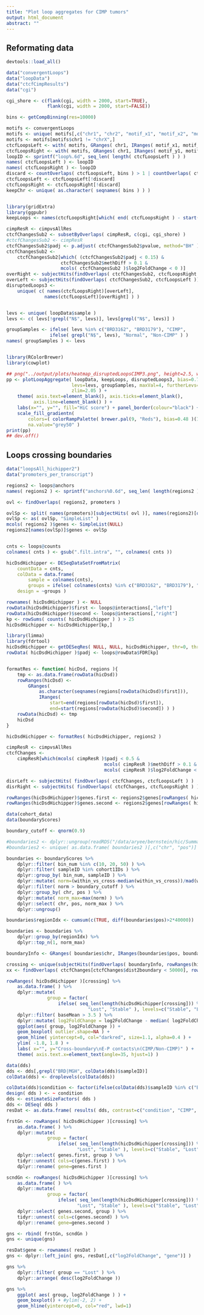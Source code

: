 ```yaml
---
title: "Plot loop aggregates for CIMP tumors"
output: html_document
abstract: ""
---
```


## Reformating data

```r

devtools::load_all()

data("convergentLoops")
data("loopData")
data("ctcfCimpResults")
data("cgi")

cgi_shore <- c(flank(cgi, width = 2000, start=TRUE),
               flank(cgi, width = 2000, start=FALSE))

bins <- getCompBinning(res=10000)

motifs <- convergentLoops
motifs <- unique( motifs[,c("chr1", "chr2", "motif_x1", "motif_x2", "motif_y1", "motif_y2")] )
motifs <- motifs[motifs$chr1 != "chrX",]
ctcfLoopsLeft <- with( motifs, GRanges( chr1, IRanges( motif_x1, motif_x2 ) ) )
ctcfLoopsRight <- with( motifs, GRanges( chr1, IRanges( motif_y1, motif_y2 ) ) )
loopID <- sprintf("loop%.6d", seq_len( length( ctcfLoopsLeft ) ) )
names( ctcfLoopsLeft ) <- loopID
names( ctcfLoopsRight ) <- loopID
discard <- countOverlaps( ctcfLoopsLeft, bins ) > 1 | countOverlaps( ctcfLoopsRight, bins ) > 1
ctcfLoopsLeft <- ctcfLoopsLeft[!discard]
ctcfLoopsRight <- ctcfLoopsRight[!discard]
keepChr <- unique( as.character( seqnames( bins ) ) )


library(gridExtra)
library(ggpubr)
keepLoops <- names(ctcfLoopsRight[which( end( ctcfLoopsRight ) - start( ctcfLoopsLeft ) > 100000 )])

cimpResR <- cimpvsAllRes
ctcfChangesSub2 <- subsetByOverlaps( cimpResR, c(cgi, cgi_shore) )
#ctcfChangesSub2 <- cimpResR
ctcfChangesSub2$padj <- p.adjust( ctcfChangesSub2$pvalue, method="BH" )
ctcfChangesSub2 <-
    ctcfChangesSub2[which( (ctcfChangesSub2$padj < 0.15) &
                    ctcfChangesSub2$methDiff > 0.1 &
                    mcols( ctcfChangesSub2 )$log2FoldChange < 0 )]
overRight <- subjectHits(findOverlaps( ctcfChangesSub2, ctcfLoopsRight ))
overLeft <- subjectHits(findOverlaps( ctcfChangesSub2, ctcfLoopsLeft ))
disruptedLoops3 <-
    unique( c( names(ctcfLoopsRight)[overLeft],
              names(ctcfLoopsLeft)[overRight] ) )


levs <- unique( loopData$sample )
levs <- c( levs[!grepl("N$", levs)], levs[grepl("N$", levs)] )

groupSamples <- ifelse( levs %in% c("BRD3162", "BRD3179"), "CIMP",
                ifelse( grepl("N$", levs), "Normal", "Non-CIMP" ) )
names( groupSamples ) <- levs



```

```r

library(RColorBrewer)
library(cowplot)

## png("../output/plots/heatmap_disruptedLoopsCIMP3.png", height=2.5, width=4.5, unit="in", res=300)
pp <- plotLoopAggregate( loopData, keepLoops, disruptedLoops3, bias=0.75,
                        levs=levs, groupSamples, maxVal=4, furtherLevs=c("Normal", "Non-CIMP", "CIMP"),
                        zlim=2.05 ) +
    theme( axis.text=element_blank(), axis.ticks=element_blank(),
          axis.line=element_blank() ) +
    labs(x="", y="", fill="HiC score") + panel_border(colour="black") +
    scale_fill_gradientn(
        colors=( colorRampPalette( brewer.pal(9, "Reds"), bias=0.48 )(100)),
        na.value="grey50" )
print(pp)
## dev.off()

```

## Loops crossing boundaries

```r

data("loopsAll_hichipper2")
data("promoters_per_transcript")

regions2 <- loops@anchors
names( regions2 ) <- sprintf("anchors%0.6d", seq_len( length(regions2 ) ) )

ovl <- findOverlaps( regions2, promoters )

ovlSp <- split( names(promoters)[subjectHits( ovl )], names(regions2)[queryHits(ovl)] )
ovlSp <- as( ovlSp, "SimpleList" )
mcols( regions2 )$genes <- SimpleList(NULL)
regions2[names(ovlSp)]$genes <- ovlSp


cnts <- loops@counts
colnames( cnts ) <- gsub(".filt.intra", "", colnames( cnts ))

hicDsdHichipper <- DESeqDataSetFromMatrix(
    countData = cnts,
    colData = data.frame(
        sample = colnames(cnts),
        groups = ifelse( colnames(cnts) %in% c("BRD3162", "BRD3179"), "CIMP", "NonCIMP" ) ),
    design = ~groups )

rownames( hicDsdHichipper ) <- NULL
rowData(hicDsdHichipper)$first <- loops@interactions[,"left"]
rowData(hicDsdHichipper)$second <- loops@interactions[,"right"]
kp <- rowSums( counts( hicDsdHichipper ) ) > 25
hicDsdHichipper <- hicDsdHichipper[kp,]

library(limma)
library(fdrtool)
hicDsdHichipper <- getDESeqRes( NULL, NULL, hicDsdHichipper, thr=0, thr2=1, normalizeTrend=TRUE )
rowData( hicDsdHichipper )$padj <- loops@rowData$FDR[kp]


formatRes <- function( hicDsd, regions ){
    tmp <- as.data.frame(rowData(hicDsd))
    rowRanges(hicDsd) <- 
        GRanges(
            as.character(seqnames(regions[rowData(hicDsd)$first])),
            IRanges(
                start=end(regions[rowData(hicDsd)$first]),
                end=start(regions[rowData(hicDsd)$second]) ) )
    rowData(hicDsd) <- tmp
    hicDsd
}

hicDsdHichipper <- formatRes( hicDsdHichipper, regions2 )

cimpResR <- cimpvsAllRes
ctcfChanges <-
    cimpResR[which(mcols( cimpResR )$padj < 0.5 &
                                    mcols( cimpResR )$methDiff > 0.1 & 
                                    mcols( cimpResR )$log2FoldChange < 0)]

disrLeft <- subjectHits( findOverlaps( ctcfChanges, ctcfLoopsLeft ) )
disrRight <- subjectHits( findOverlaps( ctcfChanges, ctcfLoopsRight ) )

rowRanges(hicDsdHichipper)$genes.first <- regions2$genes[rowRanges( hicDsdHichipper )$first]
rowRanges(hicDsdHichipper)$genes.second <- regions2$genes[rowRanges( hicDsdHichipper )$second]


```

```r

data(cohort_data)
data(boundaryScores)

boundary_cutoff <- qnorm(0.9)

#boundaries2 <- dplyr::ungroup(readRDS("/data/aryee/bernstein/hic/SummarizedData/TADs/boundary_scores.rds"))
#boundaries2 <- unique( as.data.frame( boundaries2 )[,c("chr", "pos")] )

boundaries <- boundaryScores %>%
    dplyr::filter( bin_num %in% c(10, 20, 50) ) %>%
    dplyr::filter( sampleID %in% cohort1IDs ) %>%
    dplyr::group_by( bin_num, sampleID ) %>%
    dplyr::mutate( norm=(within_vs_cross-median(within_vs_cross))/mad(within_vs_cross) ) %>%
    dplyr::filter( norm > boundary_cutoff ) %>%
    dplyr::group_by( chr, pos ) %>%
    dplyr::mutate( norm_max=max(norm) ) %>%
    dplyr::select( chr, pos, norm_max ) %>%
    dplyr::ungroup()

boundaries$regionIdx <- cumsum(c(TRUE, diff(boundaries$pos)>2*40000)) 

boundaries <- boundaries %>%
    dplyr::group_by(regionIdx) %>%
    dplyr::top_n(1, norm_max)

boundaryInfo <- GRanges( boundaries$chr, IRanges(boundaries$pos, boundaries$pos))

```

```r

crossing <- unique(subjectHits(findOverlaps( boundaryInfo, rowRanges(hicDsdHichipper) )))
xx <- findOverlaps( ctcfChanges[ctcfChanges$dist2boundary < 50000], rowRanges(hicDsdHichipper)[crossing], type="within" )

rowRanges( hicDsdHichipper )[crossing] %>%
    as.data.frame( ) %>%
    dplyr::mutate(
               group = factor(
                   ifelse( seq_len(length(hicDsdHichipper[crossing])) %in% subjectHits( xx ),
                              "Lost", "Stable" ), levels=c("Stable", "Lost") ) ) %>%
    dplyr::filter( baseMean > 3.5 ) %>%
    dplyr::mutate( log2FoldChange = log2FoldChange - median( log2FoldChange ) ) %>%
    ggplot(aes( group, log2FoldChange )) +
    geom_boxplot( outlier.shape=NA ) +
    geom_hline( yintercept=0, col="darkred", size=1.1, alpha=0.4 ) +
    ylim( -1.8, 1.8 ) +
    labs( x="", y="Cross-boundary\nE-P contacts\n(CIMP/Non-CIMP)" ) +
    theme( axis.text.x=element_text(angle=35, hjust=1) )

```


```r

data(dds)
dds <- dds[,grepl("BRD|MGH", colData(dds)$sampleID)]
colData(dds) <- droplevels(colData(dds))

colData(dds)$condition <- factor(ifelse(colData(dds)$sampleID %in% c("BRD3162", "BRD3179"), "CIMP", "NonCIMP"))
design( dds ) <- ~ condition
dds <- estimateSizeFactors( dds )
dds <- DESeq( dds )
resDat <- as.data.frame( results( dds, contrast=c("condition", "CIMP", "NonCIMP") ) )

frstGn <- rowRanges( hicDsdHichipper )[crossing] %>%
    as.data.frame( ) %>%
    dplyr::mutate(
               group = factor(
                   ifelse( seq_len(length(hicDsdHichipper[crossing])) %in% subjectHits( xx ),
                          "Lost", "Stable" ), levels=c("Stable", "Lost") ) ) %>%
    dplyr::select( genes.first, group ) %>%
    tidyr::unnest( cols=c(genes.first) ) %>%
    dplyr::rename( gene=genes.first )

scndGn <- rowRanges( hicDsdHichipper )[crossing] %>%
    as.data.frame( ) %>%
    dplyr::mutate(
               group = factor(
                   ifelse( seq_len(length(hicDsdHichipper[crossing])) %in% subjectHits( xx ),
                          "Lost", "Stable" ), levels=c("Stable", "Lost") ) ) %>%
    dplyr::select( genes.second, group ) %>%
    tidyr::unnest( cols=c(genes.second) ) %>%
    dplyr::rename( gene=genes.second )

gns <- rbind( frstGn, scndGn )
gns <- unique(gns)

resDat$gene <- rownames( resDat )
gns <- dplyr::left_join( gns, resDat[,c("log2FoldChange", "gene")] )
```


```r

gns %>%
    dplyr::filter( group == "Lost" ) %>%
    dplyr::arrange( desc(log2FoldChange ))

gns %>%
    ggplot( aes( group, log2FoldChange ) ) +
    geom_boxplot() + #ylim(-2, 2) +
    geom_hline(yintercept=0, col="red", lwd=1)

```
